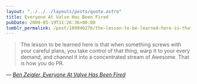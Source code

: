 ```yaml
---
layout: "../../../layouts/posts/quote.astro"
title: Everyone At Valve Has Been Fired
pubDate: 2009-05-19T11:26:36+00:00
tumblr_permalink: /post/109940276/the-lesson-to-be-learned-here-is-that-when
---
```


> The lesson to be learned here is that when something screws with your careful plans, you take control of that thing, warp it to your every demand, and channel it into a concentrated stream of Awesome. That is how you do PR.

— <cite>[Ben Zeigler, _Everyone At Valve Has Been Fired_](https://doublebuffered.wordpress.com/2009/05/19/)</cite>
